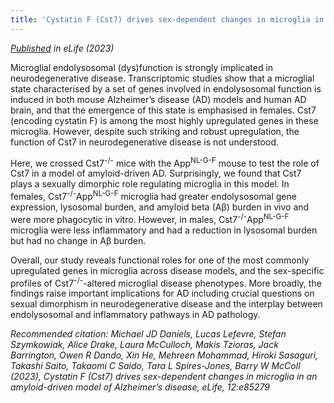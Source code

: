 ```yaml
---
title: 'Cystatin F (Cst7) drives sex-dependent changes in microglia in an amyloid-driven model of Alzheimer’s disease'
---
```


_[Published](https://elifesciences.org/articles/85279) in eLife (2023)_

Microglial endolysosomal (dys)function is strongly implicated in neurodegenerative disease. Transcriptomic studies show that a microglial state characterised by a set of genes involved in endolysosomal function is induced in both mouse Alzheimer’s disease (AD) models and human AD brain, and that the emergence of this state is emphasised in females. Cst7 (encoding cystatin F) is among the most highly upregulated genes in these microglia. However, despite such striking and robust upregulation, the function of Cst7 in neurodegenerative disease is not understood. 

Here, we crossed Cst7<sup>-/-</sup> mice with the App<sup>NL-G-F</sup> mouse to test the role of Cst7 in a model of amyloid-driven AD. Surprisingly, we found that Cst7 plays a sexually dimorphic role regulating microglia in this model. In females, Cst7<sup>-/-</sup>App<sup>NL-G-F</sup> microglia had greater endolysosomal gene expression, lysosomal burden, and amyloid beta (Aβ) burden in vivo and were more phagocytic in vitro. However, in males, Cst7<sup>-/-</sup>App<sup>NL-G-F</sup> microglia were less inflammatory and had a reduction in lysosomal burden but had no change in Aβ burden. 

Overall, our study reveals functional roles for one of the most commonly upregulated genes in microglia across disease models, and the sex-specific profiles of Cst7<sup>-/-</sup>-altered microglial disease phenotypes. More broadly, the findings raise important implications for AD including crucial questions on sexual dimorphism in neurodegenerative disease and the interplay between endolysosomal and inflammatory pathways in AD pathology.

_Recommended citation: Michael JD Daniels, Lucas Lefevre, Stefan Szymkowiak, Alice Drake, Laura McCulloch, Makis Tzioras, Jack Barrington, Owen R Dando, Xin He, Mehreen Mohammad, Hiroki Sasaguri, Takashi Saito, Takaomi C Saido, Tara L Spires-Jones, Barry W McColl (2023), Cystatin F (Cst7) drives sex-dependent changes in microglia in an amyloid-driven model of Alzheimer’s disease, eLife, 12:e85279_
